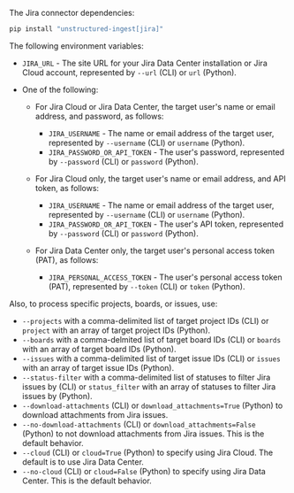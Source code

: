 The Jira connector dependencies:

  ```bash CLI, Python
  pip install "unstructured-ingest[jira]"
  ```


<AdditionalIngestDependencies />

The following environment variables:

- `JIRA_URL` - The site URL for your Jira Data Center installation or Jira Cloud account, represented by `--url` (CLI) or `url` (Python).
- One of the following:

  - For Jira Cloud or Jira Data Center, the target user's name or email address, and password, as follows:

    - `JIRA_USERNAME` - The name or email address of the target user, represented by `--username` (CLI) or `username` (Python).
    - `JIRA_PASSWORD_OR_API_TOKEN` - The user's password, represented by `--password` (CLI) or `password` (Python).

  - For Jira Cloud only, the target user's name or email address, and API token, as follows:

    - `JIRA_USERNAME` - The name or email address of the target user, represented by `--username` (CLI) or `username` (Python).
    - `JIRA_PASSWORD_OR_API_TOKEN` - The user's API token, represented by `--password` (CLI) or `password` (Python).

  - For Jira Data Center only, the target user's personal access token (PAT), as follows:

    - `JIRA_PERSONAL_ACCESS_TOKEN` - The user's personal access token (PAT), represented by `--token` (CLI) or `token` (Python).

Also, to process specific projects, boards, or issues, use:

- `--projects` with a comma-delimited list of target project IDs (CLI) or `project` with an array of target project IDs (Python).
- `--boards` with a comma-delmited list of target board IDs (CLI) or `boards` with an array of target board IDs (Python).
- `--issues` with a comma-delimited list of target issue IDs (CLI) or `issues` with an array of target issue IDs (Python).
- `--status-filter` with a comma-delimited list of statuses to filter Jira issues by (CLI) or `status_filter` with an array of statuses to filter Jira issues by (Python).
- `--download-attachments` (CLI) or `download_attachments=True` (Python) to download attachments from Jira issues.
- `--no-download-attachments` (CLI) or `download_attachments=False` (Python) to not download attachments from Jira issues. This is the default behavior.
- `--cloud` (CLI) or `cloud=True` (Python) to specify using Jira Cloud. The default is to use Jira Data Center.
- `--no-cloud` (CLI) or `cloud=False` (Python) to specify using Jira Data Center. This is the default behavior.

